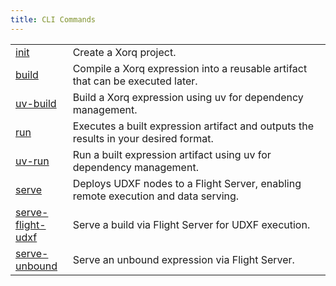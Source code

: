 ```yaml
---
title: CLI Commands
---
```


|                    |                                                                                      |
|--------------------|--------------------------------------------------------------------------------------|
| [init](init.qmd)   | Create a Xorq project.                                                               |
| [build](build.qmd) | Compile a Xorq expression into a reusable artifact that can be executed later.       |
| [uv-build](uv-build.qmd) | Build a Xorq expression using uv for dependency management.                    |
| [run](run.qmd)     | Executes a built expression artifact and outputs the results in your desired format. |
| [uv-run](uv-run.qmd) | Run a built expression artifact using uv for dependency management.              |
| [serve](serve.qmd) | Deploys UDXF nodes to a Flight Server, enabling remote execution and  data serving.  |
| [serve-flight-udxf](serve-flight-udxf.qmd) | Serve a build via Flight Server for UDXF execution.                        |
| [serve-unbound](serve-unbound.qmd) | Serve an unbound expression via Flight Server.                               |
